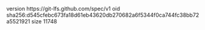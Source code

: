version https://git-lfs.github.com/spec/v1
oid sha256:d545cfebc673fa18d61eb43620db270682a6f5344f0ca744fc38bb72a5521921
size 11748
